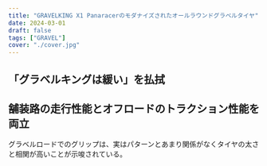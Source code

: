 ```yaml
---
title: "GRAVELKING X1 Panaracerのモダナイズされたオールラウンドグラベルタイヤ"
date: 2024-03-01
draft: false
tags: ["GRAVEL"]
cover: "./cover.jpg"
---
```


## 「グラベルキングは緩い」を払拭

## 舗装路の走行性能とオフロードのトラクション性能を両立

グラベルロードでのグリップは、実はパターンとあまり関係がなくタイヤの太さと相関が高いことが示唆されている。

<LinkBox url="https://www.renehersecycles.com/the-scientific-guide-to-choosing-gravel-tires/" />
